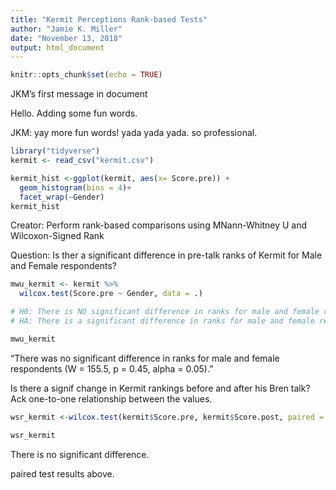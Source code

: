 ```yaml
---
title: "Kermit Perceptions Rank-based Tests"
author: "Jamie K. Miller"
date: "November 13, 2018"
output: html_document
---
```


```r
knitr::opts_chunk$set(echo = TRUE)
```

JKM's first message in document


Hello. Adding some fun words.


JKM: yay more fun words! yada yada yada. so professional.

```r
library("tidyverse")
kermit <- read_csv("kermit.csv")

kermit_hist <-ggplot(kermit, aes(x= Score.pre)) +
  geom_histogram(bins = 4)+
  facet_wrap(~Gender)
kermit_hist

```
Creator: Perform rank-based comparisons using MNann-Whitney U and Wilcoxon-Signed Rank

Question: Is ther a significant difference in pre-talk ranks of Kermit for Male and Female respondents?

```r

mwu_kermit <- kermit %>%
  wilcox.test(Score.pre ~ Gender, data = .)

# H0: There is NO significant difference in ranks for male and female respondents
# HA: There is a significant difference in ranks for male and female respondents

mwu_kermit
```

"There was no significant difference in ranks for male and female respondents (W = 155.5, p = 0.45, alpha = 0.05)."



Is there a signif  change in Kermit rankings before and after his Bren talk? Ack one-to-one relationship between the values.

```r
wsr_kermit <-wilcox.test(kermit$Score.pre, kermit$Score.post, paired = TRUE)

wsr_kermit
```

There is no significant difference. 

paired test results above. 







